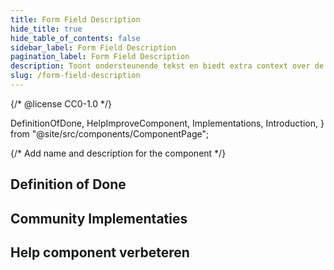 ```yaml
---
title: Form Field Description
hide_title: true
hide_table_of_contents: false
sidebar_label: Form Field Description
pagination_label: Form Field Description
description: Toont ondersteunende tekst en biedt extra context over de in te vullen informatie.
slug: /form-field-description
---
```


{/* @license CC0-1.0 */}

  DefinitionOfDone,
  HelpImproveComponent,
  Implementations,
  Introduction,
} from "@site/src/components/ComponentPage";

{/* Add name and description for the component */}


<Introduction component={component} headingLevel={1} description={description} />

## Definition of Done

<DefinitionOfDone component={component} headingLevel={3} />

## Community Implementaties

<Implementations component={component} headingLevel={3} />

## Help component verbeteren

<HelpImproveComponent component={component} headingLevel={3} />
